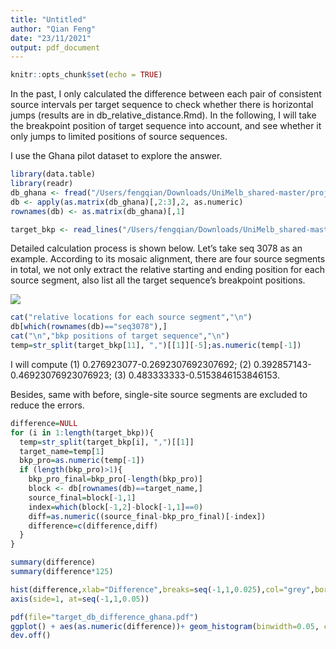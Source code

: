 ```yaml
---
title: "Untitled"
author: "Qian Feng"
date: "23/11/2021"
output: pdf_document
---
```


```r
knitr::opts_chunk$set(echo = TRUE)
```



In the past, I only calculated the difference between each pair of consistent source intervals per target sequence to check whether there is horizontal jumps (results are in db_relative_distance.Rmd). In the following, I will take the breakpoint position of target sequence into account, and see whether it only jumps to limited positions of source sequences.

I use the Ghana pilot dataset to explore the answer.


```r
library(data.table)
library(readr)
db_ghana <- fread("/Users/fengqian/Downloads/UniMelb_shared-master/project/mosaic_data/db_jumps_proportions_analysis.txt" , header=FALSE, data.table = FALSE)
db <- apply(as.matrix(db_ghana)[,2:3],2, as.numeric)
rownames(db) <- as.matrix(db_ghana)[,1]

target_bkp <- read_lines("/Users/fengqian/Downloads/UniMelb_shared-master/project/mosaic_data/target_jumps_proportions.csv")
```


Detailed calculation process is shown below.
Let's take seq 3078 as an example. According to its mosaic alignment, there are four source segments in total, we not only extract the relative starting and ending position for each source segment, also list all the target sequence's breakpoint positions.

![](example_seq3078.jpg)

```r
cat("relative locations for each source segment","\n")
db[which(rownames(db)=="seq3078"),]
cat("\n","bkp positions of target sequence","\n")
temp=str_split(target_bkp[11], ",")[[1]][-5];as.numeric(temp[-1])
```


I will compute  (1) 0.276923077-0.2692307692307692; (2) 0.392857143-0.46923076923076923; (3) 0.483333333-0.5153846153846153.

Besides, same with before, single-site source segments are excluded to reduce the errors.



```r
difference=NULL
for (i in 1:length(target_bkp)){
  temp=str_split(target_bkp[i], ",")[[1]]
  target_name=temp[1]
  bkp_pro=as.numeric(temp[-1])
  if (length(bkp_pro)>1){
    bkp_pro_final=bkp_pro[-length(bkp_pro)]
    block <- db[rownames(db)==target_name,]
    source_final=block[-1,1]
    index=which(block[-1,2]-block[-1,1]==0)
    diff=as.numeric((source_final-bkp_pro_final)[-index])
    difference=c(difference,diff)
  }
}
```




```r
summary(difference)
summary(difference*125)

hist(difference,xlab="Difference",breaks=seq(-1,1,0.025),col="grey",border="black", xaxt='n',main="")
axis(side=1, at=seq(-1,1,0.05))
```

```r
pdf(file="target_db_difference_ghana.pdf")
ggplot() + aes(as.numeric(difference))+ geom_histogram(binwidth=0.05, col=I("black"),fill=I("black"), alpha=I(.4))+xlab("Normalized distance")+ylab("Frequency")+scale_y_continuous(expand = c(0, 0),breaks=seq(0,3000,500),limits=c(0,3000))+scale_x_continuous(breaks=seq(-0.2,0.2,0.05),limits=c(-0.2,0.2))+theme_bw()+theme(axis.text.x = element_text(colour ="black",size=18),axis.text.y = element_text(colour ="black",size=18),axis.title.y = element_text(size = 23,margin = unit(c(0, 4, 0, 0), "mm")),axis.title.x = element_text(size = 23,margin = unit(c(4, 0, 0, 0), "mm")))+ theme(panel.grid.major = element_blank(),panel.grid.minor = element_blank(),panel.border = element_rect(colour = "black",size=1))
dev.off()
```

